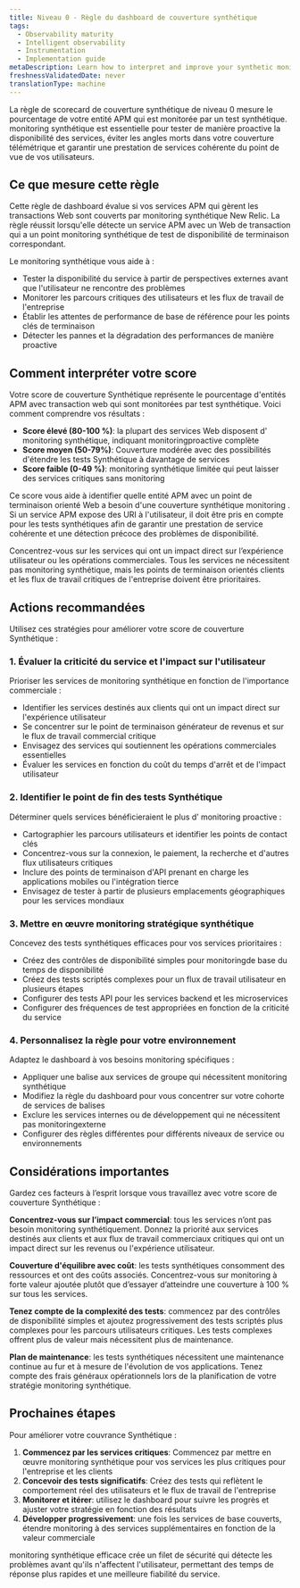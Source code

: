 ```yaml
---
title: Niveau 0 - Règle du dashboard de couverture synthétique
tags:
  - Observability maturity
  - Intelligent observability
  - Instrumentation
  - Implementation guide
metaDescription: Learn how to interpret and improve your synthetic monitoring coverage scorecard scores for better service availability and user experience.
freshnessValidatedDate: never
translationType: machine
---
```


La règle de scorecard de couverture synthétique de niveau 0 mesure le pourcentage de votre entité APM qui est monitorée par un test synthétique. monitoring synthétique est essentielle pour tester de manière proactive la disponibilité des services, éviter les angles morts dans votre couverture télémétrique et garantir une prestation de services cohérente du point de vue de vos utilisateurs.

## Ce que mesure cette règle

Cette règle de dashboard évalue si vos services APM qui gèrent les transactions Web sont couverts par monitoring synthétique New Relic. La règle réussit lorsqu&apos;elle détecte un service APM avec un Web de transaction qui a un point monitoring synthétique de test de disponibilité de terminaison correspondant.

Le monitoring synthétique vous aide à :

* Tester la disponibilité du service à partir de perspectives externes avant que l&apos;utilisateur ne rencontre des problèmes
* Monitorer les parcours critiques des utilisateurs et les flux de travail de l&apos;entreprise
* Établir les attentes de performance de base de référence pour les points clés de terminaison
* Détecter les pannes et la dégradation des performances de manière proactive

## Comment interpréter votre score

Votre score de couverture Synthétique représente le pourcentage d&apos;entités APM avec transaction web qui sont monitorées par test synthétique. Voici comment comprendre vos résultats :

* **Score élevé (80-100 %)**: la plupart des services Web disposent d&apos; monitoring synthétique, indiquant monitoringproactive complète
* **Score moyen (50-79%)**: Couverture modérée avec des possibilités d&apos;étendre les tests Synthétique à davantage de services
* **Score faible (0-49 %)**: monitoring synthétique limitée qui peut laisser des services critiques sans monitoring

Ce score vous aide à identifier quelle entité APM avec un point de terminaison orienté Web a besoin d&apos;une couverture synthétique monitoring . Si un service APM expose des URI à l&apos;utilisateur, il doit être pris en compte pour les tests synthétiques afin de garantir une prestation de service cohérente et une détection précoce des problèmes de disponibilité.

<Callout variant="tip">
  Concentrez-vous sur les services qui ont un impact direct sur l’expérience utilisateur ou les opérations commerciales. Tous les services ne nécessitent pas monitoring synthétique, mais les points de terminaison orientés clients et les flux de travail critiques de l&apos;entreprise doivent être prioritaires.
</Callout>

## Actions recommandées

Utilisez ces stratégies pour améliorer votre score de couverture Synthétique :

### 1. Évaluer la criticité du service et l&apos;impact sur l&apos;utilisateur

Prioriser les services de monitoring synthétique en fonction de l&apos;importance commerciale :

* Identifier les services destinés aux clients qui ont un impact direct sur l&apos;expérience utilisateur
* Se concentrer sur le point de terminaison générateur de revenus et sur le flux de travail commercial critique
* Envisagez des services qui soutiennent les opérations commerciales essentielles
* Évaluer les services en fonction du coût du temps d&apos;arrêt et de l&apos;impact utilisateur

### 2. Identifier le point de fin des tests Synthétique

Déterminer quels services bénéficieraient le plus d’ monitoring proactive :

* Cartographier les parcours utilisateurs et identifier les points de contact clés
* Concentrez-vous sur la connexion, le paiement, la recherche et d&apos;autres flux utilisateurs critiques
* Inclure des points de terminaison d&apos;API prenant en charge les applications mobiles ou l&apos;intégration tierce
* Envisagez de tester à partir de plusieurs emplacements géographiques pour les services mondiaux

### 3. Mettre en œuvre monitoring stratégique synthétique

Concevez des tests synthétiques efficaces pour vos services prioritaires :

* Créez des contrôles de disponibilité simples pour monitoringde base du temps de disponibilité
* Créez des tests scriptés complexes pour un flux de travail utilisateur en plusieurs étapes
* Configurer des tests API pour les services backend et les microservices
* Configurer des fréquences de test appropriées en fonction de la criticité du service

### 4. Personnalisez la règle pour votre environnement

Adaptez le dashboard à vos besoins monitoring spécifiques :

* Appliquer une balise aux services de groupe qui nécessitent monitoring synthétique
* Modifiez la règle du dashboard pour vous concentrer sur votre cohorte de services de balises
* Exclure les services internes ou de développement qui ne nécessitent pas monitoringexterne
* Configurer des règles différentes pour différents niveaux de service ou environnements

## Considérations importantes

Gardez ces facteurs à l’esprit lorsque vous travaillez avec votre score de couverture Synthétique :

**Concentrez-vous sur l’impact commercial**: tous les services n’ont pas besoin monitoring synthétiquement. Donnez la priorité aux services destinés aux clients et aux flux de travail commerciaux critiques qui ont un impact direct sur les revenus ou l&apos;expérience utilisateur.

**Couverture d&apos;équilibre avec coût**: les tests synthétiques consomment des ressources et ont des coûts associés. Concentrez-vous sur monitoring à forte valeur ajoutée plutôt que d’essayer d’atteindre une couverture à 100 % sur tous les services.

**Tenez compte de la complexité des tests**: commencez par des contrôles de disponibilité simples et ajoutez progressivement des tests scriptés plus complexes pour les parcours utilisateurs critiques. Les tests complexes offrent plus de valeur mais nécessitent plus de maintenance.

**Plan de maintenance**: les tests synthétiques nécessitent une maintenance continue au fur et à mesure de l&apos;évolution de vos applications. Tenez compte des frais généraux opérationnels lors de la planification de votre stratégie monitoring synthétique.

## Prochaines étapes

Pour améliorer votre couvrance Synthétique :

1. **Commencez par les services critiques**: Commencez par mettre en œuvre monitoring synthétique pour vos services les plus critiques pour l&apos;entreprise et les clients
2. **Concevoir des tests significatifs**: Créez des tests qui reflètent le comportement réel des utilisateurs et le flux de travail de l&apos;entreprise
3. **Monitorer et itérer**: utilisez le dashboard pour suivre les progrès et ajuster votre stratégie en fonction des résultats
4. **Développer progressivement**: une fois les services de base couverts, étendre monitoring à des services supplémentaires en fonction de la valeur commerciale

monitoring synthétique efficace crée un filet de sécurité qui détecte les problèmes avant qu&apos;ils n&apos;affectent l&apos;utilisateur, permettant des temps de réponse plus rapides et une meilleure fiabilité du service.
